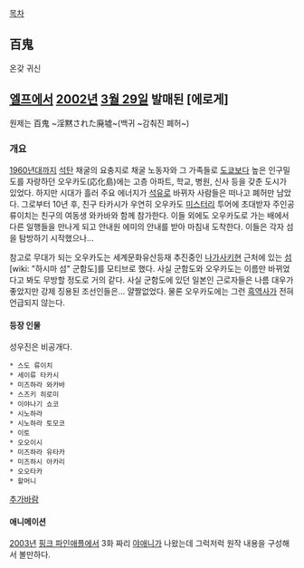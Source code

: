 [[목차]]

== 百鬼 ==
온갖 귀신

== [[엘프]]에서 [[2002년]] [[3월 29일]] 발매된 [에로게] ==
원제는 百鬼 ~淫黙された廃墟~(백귀 ~감춰진 폐허~)

=== 개요 ===
[[1960년]]대까지 [[석탄]] 채굴의 요충지로 채굴 노동자와 그 가족들로 [[도쿄]]보다 높은 인구밀도를 자랑하던 오우카도(応化島)에는 고층 아파트, 학교, 병원, 신사 등을 갖춘 도시가 있었다. 하지만 시대가 흘러 주요 에너지가 [[석유]]로 바뀌자 사람들은 떠나고 폐허만 남았다. 그로부터 10년 후, 친구 타카시가 우연히 오우카도 [[미스터리]] 투어에 초대받자 주인공 류이치는 친구의 여동생 와카바와 함께 참가한다. 이들 외에도 오우카도로 가는 배에서 다른 일행들을 만나게 되고 안내원 에미의 안내를 받아 마침내 도착한다. 이들은 각자 섬을 탐방하기 시작했으나...

참고로 무대가 되는 오우카도는 세계문화유산등재 추진중인 [[나가사키]]현 근처에 있는 [[섬]] [wiki: "하시마 섬" 군함도]를 모티브로 했다. 사실 군함도와 오우카도는 이름만 바뀌었다고 봐도 무방할 정도로 거의 같다. 사실 군함도에 있던 일본인 근로자들은 나름 대우가 좋았지만 강제 징용된 조선인들은... 얄짤없었다. 물론 오우카도에는 그런 [[흑역사]]가 전혀 언급되지 않는다.
 
==== 등장 인물 ====
성우진은 비공개다.
 * 스도 류이치
 * 세이류 타카시
 * 미즈하라 와카바
 * 스즈키 히로미
 * 이야나기 쇼코
 * 시노하라
 * 시노하라 토모코
 * 이토
 * 오오이시
 * 미즈하라 유타카
 * 미즈하시 아카리
 * 오오타카
 * 할머니

[[추가바람]]

==== 애니메이션 ====
[[2003년]] [[핑크 파인애플]]에서 3화 짜리 [[야애니]]가 나왔는데 그럭저럭 원작 내용을 구성해서 볼만하다.
